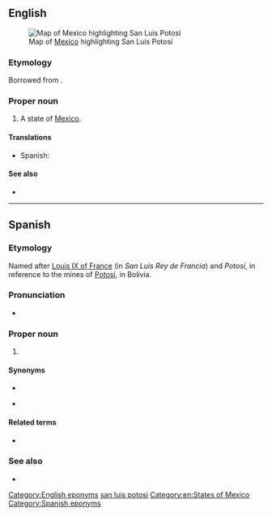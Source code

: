 ==English==
[[File:Mexico map, MX-SLP.svg|thumb|Map of [[Mexico]] highlighting San Luis Potosí]]

===Etymology===
Borrowed from {{bor|en|es|San Luis Potosí}}.

===Proper noun===
{{en-proper noun|head=San Luis Potosí}}

# A state of [[Mexico]].

====Translations====
{{trans-top|state of Mexico}}
* Spanish: {{t+|es|San Luis Potosí|f}}
{{trans-mid}}
{{trans-bottom}}

====See also====
* {{pedialite}}

[[Category:English eponyms]]
[[Category:English terms spelled with Í|san luis potosi]]
[[Category:en:States of Mexico]]

----

==Spanish==

===Etymology===
Named after [[w:Louis IX of France|Louis IX of France]] (in {{etyl|es|-}} ''San Luis Rey de Francia'') and ''Potosí'', in reference to the mines of [[w:Potosí|Potosí]], in Bolivia.

===Pronunciation===
* {{es-IPA|san luís potosí}}

===Proper noun===
{{es-proper noun|f}}

# {{place|es|state|c/Mexico}}

====Synonyms====
* {{l|es|Potosí}}
* {{l|es|SL}} {{qualifier|abbreviation}}

====Related terms====
* {{l|es|potosino}}

===See also===
* {{pedialite|lang=es}}

[[Category:Spanish eponyms]]